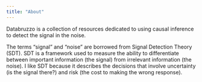 ```yaml
---
title: "About"
---
```


Databruzzo is a collection of resources dedicated to using causal inference to detect the signal in the noise.

The terms "signal" and "noise" are borrowed from Signal Detection Theory (SDT). SDT is a framework used to measure the ability to differentiate between important information (the signal) from irrelevant information (the noise). I like SDT because it describes the decisions that involve uncertainty (is the signal there?) and risk (the cost to making the wrong response).
